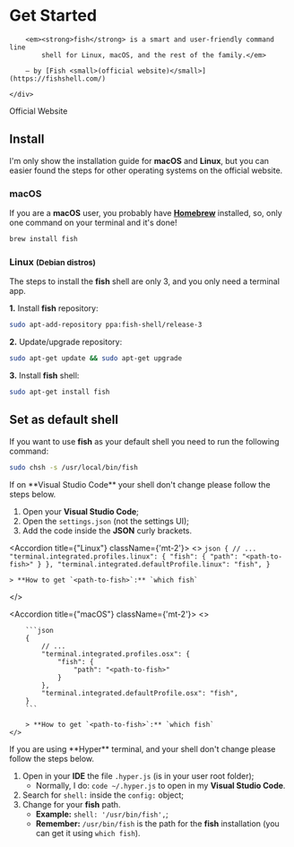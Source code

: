 
# Get Started

<Bleed>
    <div style={{ border: '1px solid #888', padding: '4rem 2.5rem', textAlign: 'center' }}>
        <ImQuotesLeft className={'w-10 h-10 mx-auto mb-4 text-cyan-500'} />

        <em><strong>fish</strong> is a smart and user-friendly command line
            shell for Linux, macOS, and the rest of the family.</em>

        — by [Fish <small>(official website)</small>](https://fishshell.com/)

    </div>

</Bleed>

<ExternalLinkButton href="https://fishshell.com/" className="mt-4 inline-block">
  <span>Official Website</span>
</ExternalLinkButton>

## Install

I'm only show the installation guide for **macOS** and **Linux**, but you can easier found the steps for other operating systems on the official
website.

### macOS

If you are a **macOS** user, you probably have **[Homebrew](https://brew.sh/)** installed, so, only one command on your terminal and it's done!

```bash
brew install fish
```

### Linux <small>(Debian distros)</small>

The steps to install the **fish** shell are only 3, and you only need a terminal app.

**1.** Install **fish** repository:

```bash
sudo apt-add-repository ppa:fish-shell/release-3
```

**2.** Update/upgrade repository:

```bash
sudo apt-get update && sudo apt-get upgrade
```

**3.** Install **fish** shell:

```bash
sudo apt-get install fish
```

## Set as default shell

If you want to use **fish** as your default shell you need to run the following command:

```bash
sudo chsh -s /usr/local/bin/fish
```

<Callout>
  If on **Visual Studio Code** your shell don't change please follow the steps
  below.
</Callout>

1. Open your **Visual Studio Code**;
2. Open the `settings.json` (not the settings UI);
3. Add the code inside the **JSON** curly brackets.

<Accordion title={"Linux"} className={'mt-2'}>
<>
    ```json
    {
        // ...
        "terminal.integrated.profiles.linux": {
            "fish": {
                "path": "<path-to-fish>"
            }
        },
        "terminal.integrated.defaultProfile.linux": "fish",
    }
    ```

    > **How to get `<path-to-fish>`:** `which fish`

</>
</Accordion>

<Accordion title={"macOS"} className={'mt-2'}>
    <>

        ```json
        {
            // ...
            "terminal.integrated.profiles.osx": {
                "fish": {
                    "path": "<path-to-fish>"
                }
            },
            "terminal.integrated.defaultProfile.osx": "fish",
        }
        ```

        > **How to get `<path-to-fish>`:** `which fish`
    </>

</Accordion>

<div className={"my-3"} />

<Callout>
  If you are using **Hyper** terminal, and your shell don't change please follow
  the steps below.
</Callout>

1. Open in your **IDE** the file `.hyper.js` (is in your user root folder);
   - Normally, I do: `code ~/.hyper.js` to open in my **Visual Studio Code**.
1. Search for `shell:` inside the `config:` object;
1. Change for your **fish** path.
   - **Example:** `shell: '/usr/bin/fish',`;
   - **Remember:** `/usr/bin/fish` is the path for the **fish** installation (you can get it using `which fish`).
